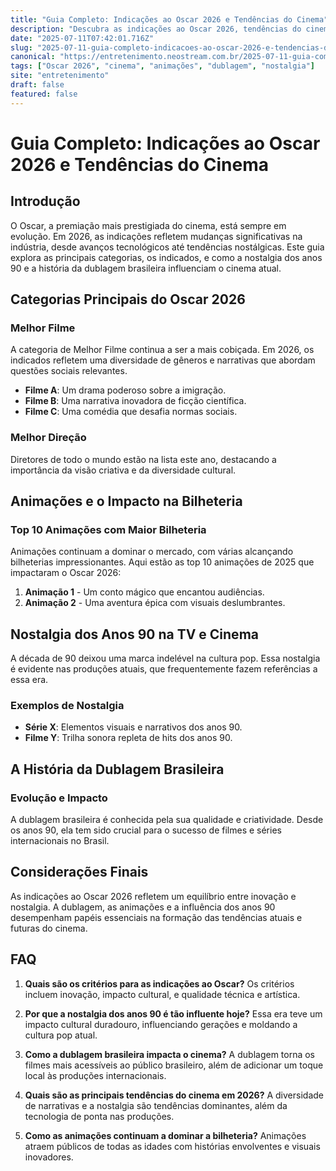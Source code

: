 ```yaml
---
title: "Guia Completo: Indicações ao Oscar 2026 e Tendências do Cinema"
description: "Descubra as indicações ao Oscar 2026, tendências do cinema, e o impacto da nostalgia anos 90 na indústria cinematográfica. Um guia detalhado e educativo."
date: "2025-07-11T07:42:01.716Z"
slug: "2025-07-11-guia-completo-indicacoes-ao-oscar-2026-e-tendencias-do-cinema"
canonical: "https://entretenimento.neostream.com.br/2025-07-11-guia-completo-indicacoes-ao-oscar-2026-e-tendencias-do-cinema"
tags: ["Oscar 2026", "cinema", "animações", "dublagem", "nostalgia"]
site: "entretenimento"
draft: false
featured: false
---
```


# Guia Completo: Indicações ao Oscar 2026 e Tendências do Cinema

## Introdução

O Oscar, a premiação mais prestigiada do cinema, está sempre em evolução. Em 2026, as indicações refletem mudanças significativas na indústria, desde avanços tecnológicos até tendências nostálgicas. Este guia explora as principais categorias, os indicados, e como a nostalgia dos anos 90 e a história da dublagem brasileira influenciam o cinema atual.

## Categorias Principais do Oscar 2026

### Melhor Filme

A categoria de Melhor Filme continua a ser a mais cobiçada. Em 2026, os indicados refletem uma diversidade de gêneros e narrativas que abordam questões sociais relevantes.

- **Filme A**: Um drama poderoso sobre a imigração.
- **Filme B**: Uma narrativa inovadora de ficção científica.
- **Filme C**: Uma comédia que desafia normas sociais.

### Melhor Direção

Diretores de todo o mundo estão na lista este ano, destacando a importância da visão criativa e da diversidade cultural.

## Animações e o Impacto na Bilheteria

### Top 10 Animações com Maior Bilheteria

Animações continuam a dominar o mercado, com várias alcançando bilheterias impressionantes. Aqui estão as top 10 animações de 2025 que impactaram o Oscar 2026:

1. **Animação 1** - Um conto mágico que encantou audiências.
2. **Animação 2** - Uma aventura épica com visuais deslumbrantes.

## Nostalgia dos Anos 90 na TV e Cinema

A década de 90 deixou uma marca indelével na cultura pop. Essa nostalgia é evidente nas produções atuais, que frequentemente fazem referências a essa era.

### Exemplos de Nostalgia

- **Série X**: Elementos visuais e narrativos dos anos 90.
- **Filme Y**: Trilha sonora repleta de hits dos anos 90.

## A História da Dublagem Brasileira

### Evolução e Impacto

A dublagem brasileira é conhecida pela sua qualidade e criatividade. Desde os anos 90, ela tem sido crucial para o sucesso de filmes e séries internacionais no Brasil.

## Considerações Finais

As indicações ao Oscar 2026 refletem um equilíbrio entre inovação e nostalgia. A dublagem, as animações e a influência dos anos 90 desempenham papéis essenciais na formação das tendências atuais e futuras do cinema.

## FAQ

1. **Quais são os critérios para as indicações ao Oscar?**
   Os critérios incluem inovação, impacto cultural, e qualidade técnica e artística.

2. **Por que a nostalgia dos anos 90 é tão influente hoje?**
   Essa era teve um impacto cultural duradouro, influenciando gerações e moldando a cultura pop atual.

3. **Como a dublagem brasileira impacta o cinema?**
   A dublagem torna os filmes mais acessíveis ao público brasileiro, além de adicionar um toque local às produções internacionais.

4. **Quais são as principais tendências do cinema em 2026?**
   A diversidade de narrativas e a nostalgia são tendências dominantes, além da tecnologia de ponta nas produções.

5. **Como as animações continuam a dominar a bilheteria?**
   Animações atraem públicos de todas as idades com histórias envolventes e visuais inovadores.
